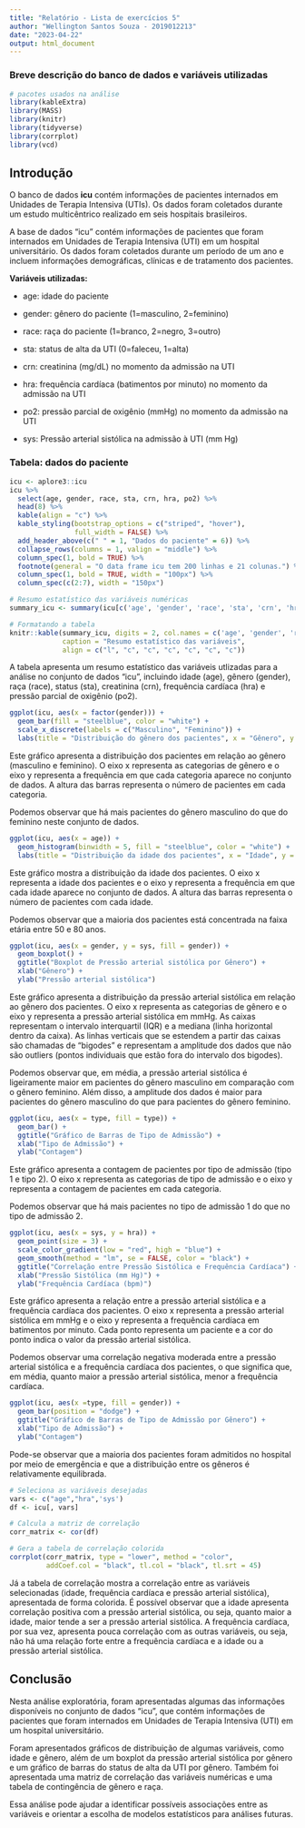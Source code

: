 ```yaml
---
title: "Relatório - Lista de exercícios 5"
author: "Wellington Santos Souza - 2019012213"
date: "2023-04-22"
output: html_document
---
```


### Breve descrição do banco de dados e variáveis utilizadas

```r
# pacotes usados na análise
library(kableExtra)
library(MASS)
library(knitr)
library(tidyverse)
library(corrplot)
library(vcd)
```

## Introdução

O banco de dados **icu** contém informações de pacientes internados em Unidades de Terapia Intensiva (UTIs). Os dados foram coletados durante um estudo multicêntrico realizado em seis hospitais brasileiros.

A base de dados "icu" contém informações de pacientes que foram internados em Unidades de Terapia Intensiva (UTI) em um hospital universitário. Os dados foram coletados durante um período de um ano e incluem informações demográficas, clínicas e de tratamento dos pacientes.

**Variáveis utilizadas:**

+ age: idade do paciente

+ gender: gênero do paciente (1=masculino, 2=feminino)

+ race: raça do paciente (1=branco, 2=negro, 3=outro)

+ sta: status de alta da UTI (0=faleceu, 1=alta)

+ crn: creatinina (mg/dL) no momento da admissão na UTI

+ hra: frequência cardíaca (batimentos por minuto) no momento da admissão na UTI

+ po2: pressão parcial de oxigênio (mmHg) no momento da admissão na UTI

+ sys: Pressão arterial sistólica na admissão à UTI (mm Hg)

### Tabela: dados do paciente

```r
icu <- aplore3::icu
icu %>%
  select(age, gender, race, sta, crn, hra, po2) %>%
  head(8) %>%
  kable(align = "c") %>%
  kable_styling(bootstrap_options = c("striped", "hover"),
                full_width = FALSE) %>%
  add_header_above(c(" " = 1, "Dados do paciente" = 6)) %>%
  collapse_rows(columns = 1, valign = "middle") %>%
  column_spec(1, bold = TRUE) %>%
  footnote(general = "O data frame icu tem 200 linhas e 21 colunas.") %>%
  column_spec(1, bold = TRUE, width = "100px") %>%
  column_spec(c(2:7), width = "150px")
```

```r
# Resumo estatístico das variáveis numéricas
summary_icu <- summary(icu[c('age', 'gender', 'race', 'sta', 'crn', 'hra', 'po2')])

# Formatando a tabela
knitr::kable(summary_icu, digits = 2, col.names = c('age', 'gender', 'race', 'sta', 'crn', 'hra', 'po2'),
             caption = "Resumo estatístico das variáveis",
             align = c("l", "c", "c", "c", "c", "c", "c"))

```

A tabela apresenta um resumo estatístico das variáveis utlizadas para a análise no conjunto de dados "icu", incluindo idade (age), gênero (gender), raça (race), status (sta), creatinina (crn), frequência cardíaca (hra) e pressão parcial de oxigênio (po2).


```r
ggplot(icu, aes(x = factor(gender))) +
  geom_bar(fill = "steelblue", color = "white") +
  scale_x_discrete(labels = c("Masculino", "Feminino")) +
  labs(title = "Distribuição do gênero dos pacientes", x = "Gênero", y = "Frequência")

```

Este gráfico apresenta a distribuição dos pacientes em relação ao gênero (masculino e feminino). O eixo x representa as categorias de gênero e o eixo y representa a frequência em que cada categoria aparece no conjunto de dados. A altura das barras representa o número de pacientes em cada categoria.

Podemos observar que há mais pacientes do gênero masculino do que do feminino neste conjunto de dados.
```r
ggplot(icu, aes(x = age)) +
  geom_histogram(binwidth = 5, fill = "steelblue", color = "white") +
  labs(title = "Distribuição da idade dos pacientes", x = "Idade", y = "Frequência")

```

Este gráfico mostra a distribuição da idade dos pacientes. O eixo x representa a idade dos pacientes e o eixo y representa a frequência em que cada idade aparece no conjunto de dados. A altura das barras representa o número de pacientes com cada idade.

Podemos observar que a maioria dos pacientes está concentrada na faixa etária entre 50 e 80 anos.

```r
ggplot(icu, aes(x = gender, y = sys, fill = gender)) +
  geom_boxplot() +
  ggtitle("Boxplot de Pressão arterial sistólica por Gênero") +
  xlab("Gênero") +
  ylab("Pressão arterial sistólica")

```

Este gráfico apresenta a distribuição da pressão arterial sistólica em relação ao gênero dos pacientes. O eixo x representa as categorias de gênero e o eixo y representa a pressão arterial sistólica em mmHg. As caixas representam o intervalo interquartil (IQR) e a mediana (linha horizontal dentro da caixa). As linhas verticais que se estendem a partir das caixas são chamadas de "bigodes" e representam a amplitude dos dados que não são outliers (pontos individuais que estão fora do intervalo dos bigodes).

Podemos observar que, em média, a pressão arterial sistólica é ligeiramente maior em pacientes do gênero masculino em comparação com o gênero feminino. Além disso, a amplitude dos dados é maior para pacientes do gênero masculino do que para pacientes do gênero feminino.

```r
ggplot(icu, aes(x = type, fill = type)) +
  geom_bar() +
  ggtitle("Gráfico de Barras de Tipo de Admissão") +
  xlab("Tipo de Admissão") +
  ylab("Contagem")
```

Este gráfico apresenta a contagem de pacientes por tipo de admissão (tipo 1 e tipo 2). O eixo x representa as categorias de tipo de admissão e o eixo y representa a contagem de pacientes em cada categoria.

Podemos observar que há mais pacientes no tipo de admissão 1 do que no tipo de admissão 2.

```r
ggplot(icu, aes(x = sys, y = hra)) +
  geom_point(size = 3) +
  scale_color_gradient(low = "red", high = "blue") +
  geom_smooth(method = "lm", se = FALSE, color = "black") +
  ggtitle("Correlação entre Pressão Sistólica e Frequência Cardíaca") +
  xlab("Pressão Sistólica (mm Hg)") +
  ylab("Frequência Cardíaca (bpm)")
```

Este gráfico apresenta a relação entre a pressão arterial sistólica e a frequência cardíaca dos pacientes. O eixo x representa a pressão arterial sistólica em mmHg e o eixo y representa a frequência cardíaca em batimentos por minuto. Cada ponto representa um paciente e a cor do ponto indica o valor da pressão arterial sistólica.

Podemos observar uma correlação negativa moderada entre a pressão arterial sistólica e a frequência cardíaca dos pacientes, o que significa que, em média, quanto maior a pressão arterial sistólica, menor a frequência cardíaca.

```r
ggplot(icu, aes(x =type, fill = gender)) +
  geom_bar(position = "dodge") +
  ggtitle("Gráfico de Barras de Tipo de Admissão por Gênero") +
  xlab("Tipo de Admissão") +
  ylab("Contagem")
```

Pode-se observar que a maioria dos pacientes foram admitidos no hospital por meio de emergência e que a distribuição entre os gêneros é relativamente equilibrada.

```r

# Seleciona as variáveis desejadas
vars <- c("age","hra",'sys')
df <- icu[, vars]

# Calcula a matriz de correlação
corr_matrix <- cor(df)

# Gera a tabela de correlação colorida
corrplot(corr_matrix, type = "lower", method = "color", 
         addCoef.col = "black", tl.col = "black", tl.srt = 45)
```

Já a tabela de correlação mostra a correlação entre as variáveis selecionadas (idade, frequência cardíaca e pressão arterial sistólica), apresentada de forma colorida. É possível observar que a idade apresenta correlação positiva com a pressão arterial sistólica, ou seja, quanto maior a idade, maior tende a ser a pressão arterial sistólica. A frequência cardíaca, por sua vez, apresenta pouca correlação com as outras variáveis, ou seja, não há uma relação forte entre a frequência cardíaca e a idade ou a pressão arterial sistólica.

## Conclusão

Nesta análise exploratória, foram apresentadas algumas das informações disponíveis no conjunto de dados "icu", que contém informações de pacientes que foram internados em Unidades de Terapia Intensiva (UTI) em um hospital universitário.

Foram apresentados gráficos de distribuição de algumas variáveis, como idade e gênero, além de um boxplot da pressão arterial sistólica por gênero e um gráfico de barras do status de alta da UTI por gênero. Também foi apresentada uma matriz de correlação das variáveis numéricas e uma tabela de contingência de gênero e raça.

Essa análise pode ajudar a identificar possíveis associações entre as variáveis e orientar a escolha de modelos estatísticos para análises futuras.
